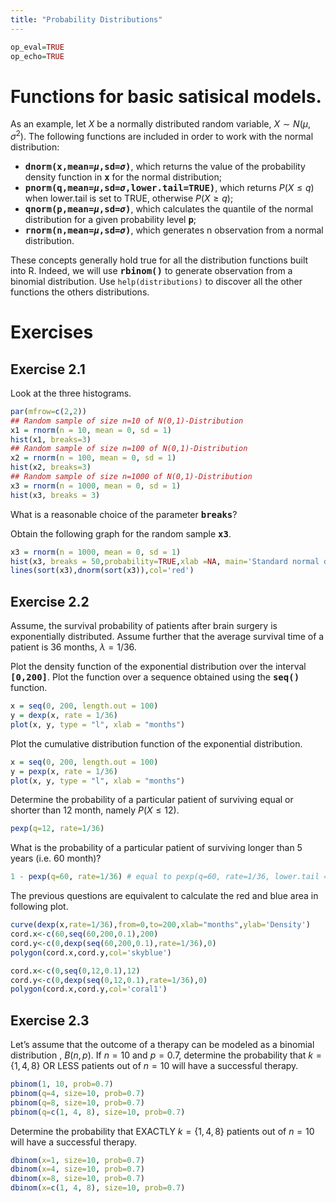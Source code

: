 ```yaml
---
title: "Probability Distributions"
---
```


```r
op_eval=TRUE
op_echo=TRUE
```

# Functions for basic satisical models.

As an example, let $X$ be a normally distributed  random variable, $X \sim N(\mu,\sigma^2)$.
The following functions are included in order to work with the normal distribution:

* **<tt>dnorm(x,mean=$\mu$,sd=$\sigma$)</tt>**, which returns the value of the probability density function in  **<tt>x</tt>** for the normal distribution;
* **<tt>pnorm(q,mean=$\mu$,sd=$\sigma$,lower.tail=TRUE)</tt>**, which returns $P(X\leq q)$ when lower.tail is set to TRUE, otherwise $P(X\geq q)$;
* **<tt>qnorm(p,mean=$\mu$,sd=$\sigma$)</tt>**, which calculates the quantile of the normal distribution for a given probability level  **<tt>p</tt>**;
* **<tt>rnorm(n,mean=$\mu$,sd=$\sigma$)</tt>**, which generates n observation from a normal distribution.  

These concepts generally hold true for all the distribution functions built into R. Indeed, we will use **<tt>rbinom()</tt>** to generate observation from a binomial distribution. Use `help(distributions)` to discover all the other functions the others distributions.

# Exercises

## Exercise 2.1
Look at the three histograms.
```r
par(mfrow=c(2,2))
## Random sample of size n=10 of N(0,1)-Distribution
x1 = rnorm(n = 10, mean = 0, sd = 1)	
hist(x1, breaks=3)
## Random sample of size n=100 of N(0,1)-Distribution
x2 = rnorm(n = 100, mean = 0, sd = 1)	
hist(x2, breaks=3)
## Random sample of size n=1000 of N(0,1)-Distribution
x3 = rnorm(n = 1000, mean = 0, sd = 1)	
hist(x3, breaks = 3)
```

What is a reasonable choice of the parameter **<tt>breaks</tt>**? 

Obtain the following graph for the random sample **<tt>x3</tt>**.
<div class='fold s'>
```r
x3 = rnorm(n = 1000, mean = 0, sd = 1)
hist(x3, breaks = 50,probability=TRUE,xlab =NA, main='Standard normal distribution')
lines(sort(x3),dnorm(sort(x3)),col='red')
```
</div>


## Exercise 2.2
Assume, the survival probability of patients after brain surgery is exponentially distributed. Assume further that the average survival time of a patient is 36 months, $\lambda = 1/36$.

Plot the density function of the exponential distribution over the interval  **<tt>[0,200]</tt>**. Plot the function over a sequence obtained using the **<tt>seq()</tt>** function.

<div class='fold s o'>
```r
x = seq(0, 200, length.out = 100)
y = dexp(x, rate = 1/36)
plot(x, y, type = "l", xlab = "months")
```
</div>

Plot the cumulative distribution function of the exponential distribution.
<div class='fold s o'>
```r
x = seq(0, 200, length.out = 100)
y = pexp(x, rate = 1/36)
plot(x, y, type = "l", xlab = "months")
```
</div>

Determine the probability of a particular patient of surviving equal or shorter than 12 month, namely $P(X\leq 12)$.

<div class='fold s o'>
```r
pexp(q=12, rate=1/36)
```
</div>

What is the probability of a particular patient of surviving longer than 5 years (i.e. 60 month)?

<div class='fold s o'>
```r
1 - pexp(q=60, rate=1/36) # equal to pexp(q=60, rate=1/36, lower.tail = FALSE) 
```
</div>

The previous questions are equivalent to calculate the red and blue area in following plot.

<div class='fold s'>
```r
curve(dexp(x,rate=1/36),from=0,to=200,xlab="months",ylab='Density')
cord.x<-c(60,seq(60,200,0.1),200)
cord.y<-c(0,dexp(seq(60,200,0.1),rate=1/36),0)
polygon(cord.x,cord.y,col='skyblue')

cord.x<-c(0,seq(0,12,0.1),12)
cord.y<-c(0,dexp(seq(0,12,0.1),rate=1/36),0)
polygon(cord.x,cord.y,col='coral1')
```
</div>



## Exercise 2.3
Let's assume that the outcome of a therapy can be modeled as a binomial distribution , $B(n,p)$. If $n=10$ and $p=0.7$, determine the probability that $k = \{1, 4, 8\}$ OR LESS patients out of $n = 10$ will have a successful therapy.

<div class='fold s o'>
```r
pbinom(1, 10, prob=0.7)
pbinom(q=4, size=10, prob=0.7)
pbinom(q=8, size=10, prob=0.7)
pbinom(q=c(1, 4, 8), size=10, prob=0.7)
```
</div>

Determine the probability that EXACTLY $k = \{1, 4, 8\}$ patients out of $n = 10$ will have a successful therapy.

<div class='fold s o'>
```r
dbinom(x=1, size=10, prob=0.7)
dbinom(x=4, size=10, prob=0.7)
dbinom(x=8, size=10, prob=0.7)
dbinom(x=c(1, 4, 8), size=10, prob=0.7)
```
</div>
